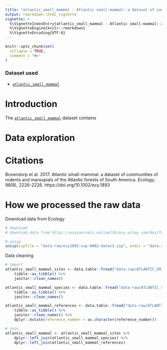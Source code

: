 ```yaml
---
title: "atlantic_small_mammal - Atlantic small-mammal: a dataset of communities of rodents and marsupials of the Atlantic forests of South America"
output: rmarkdown::html_vignette
vignette: >
  %\VignetteIndexEntry{atlantic_small_mammal - Atlantic small-mammal: a dataset of communities of rodents and marsupials of the Atlantic forests of South America}
  %\VignetteEngine{knitr::rmarkdown}
  %\VignetteEncoding{UTF-8}
---
```


```r
knitr::opts_chunk$set(
  collapse = TRUE,
  comment = "#>"
)
```

### Dataset used

- [`atlantic_small_mammal`](https://mauriciovancine.github.io/atlanticr/reference/atlantic_small_mammal.html)

# Introduction

The [`atlantic_small_mammal`](https://mauriciovancine.github.io/atlanticr/reference/atlantic_small_mammal.html) dataset contains 

# Data exploration

# Citations

Bovendorp et al. 2017. Atlantic small-mammal: a dataset of communities of rodents and marsupials of the Atlantic forests of South America. *Ecology*, 98(8), 2226-2226. https://doi.org/10.1002/ecy.1893

# How we processed the raw data

Download data from Ecology

```r
# download
# download data from https://esajournals.onlinelibrary.wiley.com/doi/full/10.1002/ecy.1893

# unzip
unzip(zipfile = "data-raw/ecy1893-sup-0002-datas1.zip", exdir = "data-raw")
```

Data cleaning
```r
# import
atlantic_small_mammal_sites <- data.table::fread("data-raw/ATLANTIC_SM_Study_Site.csv", encoding = "Latin-1") %>%
    tibble::as_tibble() %>%
    janitor::clean_names()

atlantic_small_mammal_species <- data.table::fread("data-raw/ATLANTIC_SM_Capture.csv", encoding = "Latin-1") %>%
    tibble::as_tibble() %>%
    janitor::clean_names()

atlantic_small_mammal_references <- data.table::fread("data-raw/ATLANTIC_SM_Reference.csv", encoding = "Latin-1") %>%
    tibble::as_tibble() %>%
    janitor::clean_names() %>%
    dplyr::mutate(reference_number = as.character(reference_number))

# join
atlantic_small_mammal <- atlantic_small_mammal_sites %>%
    dplyr::left_join(atlantic_small_mammal_species) %>%
    dplyr::left_join(atlantic_small_mammal_references)
```
